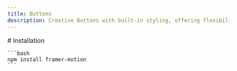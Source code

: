 ```yaml
---
title: Buttons
description: Creative Buttons with built-in styling, offering flexibility for custom designs and responsive layouts
---
```



<div className="grid lg:grid-cols-3 gap-5">
  <DrawerCodePreview
    name='star-on-github'
    responsive
    code={(await extractSourceCode('star-on-github')).code}
    lang="tsx"
  >
    # Installation

    ```bash
    npm install framer-motion
    ```
  </DrawerCodePreview>
</div>
